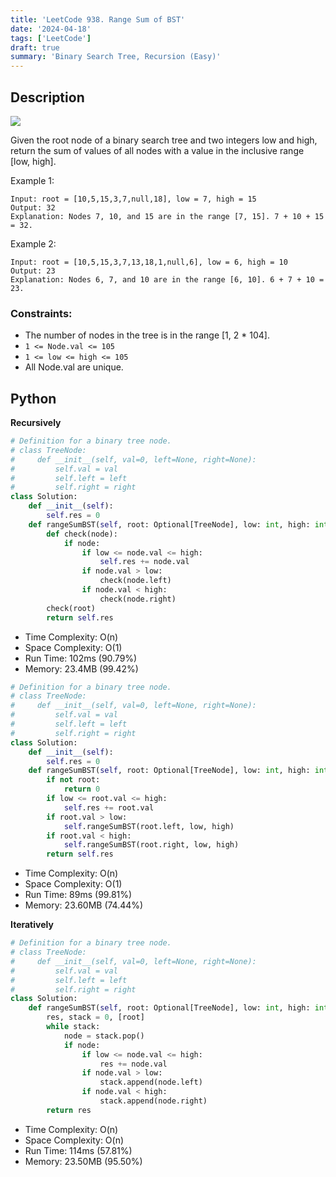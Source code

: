 ```yaml
---
title: 'LeetCode 938. Range Sum of BST'
date: '2024-04-18'
tags: ['LeetCode']
draft: true
summary: 'Binary Search Tree, Recursion (Easy)'
---
```


## Description

[![](https://img.shields.io/badge/Easy-green)](https://leetcode.com/problems/range-sum-of-bst/)

Given the root node of a binary search tree and two integers low and high, return the sum of values of all nodes with a value in the inclusive range [low, high].

Example 1:
```
Input: root = [10,5,15,3,7,null,18], low = 7, high = 15
Output: 32
Explanation: Nodes 7, 10, and 15 are in the range [7, 15]. 7 + 10 + 15 = 32.
```

Example 2:
```
Input: root = [10,5,15,3,7,13,18,1,null,6], low = 6, high = 10
Output: 23
Explanation: Nodes 6, 7, and 10 are in the range [6, 10]. 6 + 7 + 10 = 23.
```

### Constraints:

- The number of nodes in the tree is in the range [1, 2 * 104].
- `1 <= Node.val <= 105`
- `1 <= low <= high <= 105`
- All Node.val are unique.

## Python

**Recursively**

```python
# Definition for a binary tree node.
# class TreeNode:
#     def __init__(self, val=0, left=None, right=None):
#         self.val = val
#         self.left = left
#         self.right = right
class Solution:
    def __init__(self):
        self.res = 0
    def rangeSumBST(self, root: Optional[TreeNode], low: int, high: int) -> int:
        def check(node):
            if node:
                if low <= node.val <= high:
                    self.res += node.val
                if node.val > low:
                    check(node.left)
                if node.val < high:
                    check(node.right)
        check(root)
        return self.res
```
- Time Complexity: O(n)
- Space Complexity: O(1)
- Run Time: 102ms (90.79%)
- Memory: 23.4MB (99.42%)

```python
# Definition for a binary tree node.
# class TreeNode:
#     def __init__(self, val=0, left=None, right=None):
#         self.val = val
#         self.left = left
#         self.right = right
class Solution:
    def __init__(self):
        self.res = 0
    def rangeSumBST(self, root: Optional[TreeNode], low: int, high: int) -> int:
        if not root:
            return 0
        if low <= root.val <= high:
            self.res += root.val
        if root.val > low:
            self.rangeSumBST(root.left, low, high)
        if root.val < high:
            self.rangeSumBST(root.right, low, high)
        return self.res
```
- Time Complexity: O(n)
- Space Complexity: O(1)
- Run Time: 89ms (99.81%)
- Memory: 23.60MB (74.44%)

**Iteratively**

```python
# Definition for a binary tree node.
# class TreeNode:
#     def __init__(self, val=0, left=None, right=None):
#         self.val = val
#         self.left = left
#         self.right = right
class Solution:
    def rangeSumBST(self, root: Optional[TreeNode], low: int, high: int) -> int:
        res, stack = 0, [root]
        while stack:
            node = stack.pop()
            if node:
                if low <= node.val <= high:
                    res += node.val
                if node.val > low:
                    stack.append(node.left)
                if node.val < high:
                    stack.append(node.right)
        return res
```
- Time Complexity: O(n)
- Space Complexity: O(n)
- Run Time: 114ms (57.81%)
- Memory: 23.50MB (95.50%)
